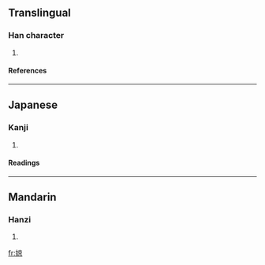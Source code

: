 ==Translingual==
===Han character===
{{Han char|rn=38|rad=女|as=08|sn=11|four=4049<sub>6</sub>|canj=女卜口火 (VYRF)}}
# {{defn|Han|sort=女08}}
====References====
{{Han ref|kx=0265.020|dkj=06420|hdz=21060.160|uh=5A5B|ud=23131|bh=D4E1|bd=54497}}
----
==Japanese==
===Kanji===
{{ja-kanji|grade=|rs=女08}}
# {{defn|Japanese}} 
====Readings====
{{ja-readings|on=[[けい]] (kei), [[きょう]] (kyō)|kun=}}
----
==Mandarin==
===Hanzi===
{{cmn-hanzi|pin=[[jīng]] (jing1)|wg=ching<sup>1</sup>}}
# {{defn|Mandarin}}

[[fr:婛]]